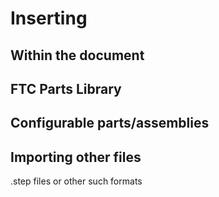 # Inserting


## Within the document


## FTC Parts Library


## Configurable parts/assemblies


## Importing other files
.step files or other such formats